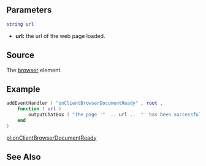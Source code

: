 
{{Client_function}}
{{New feature/item|3.0150|1.5||
This event is executed after the web page has been loaded successfully.
}}

==Parameters== 
<syntaxhighlight lang="lua">
string url
</syntaxhighlight>
*'''url:''' the url of the web page loaded.

==Source==
The [[/Element/Browser.md|browser]] element.

==Example== 
<syntaxhighlight lang="lua">
addEventHandler ( "onClientBrowserDocumentReady" , root , 
	function ( url ) 
		outputChatBox ( "The page '"  .. url ..  "' has been successfully loaded.") 
	end 
)
</syntaxhighlight>

[[/pl:onClientBrowserDocumentReady.md|pl:onClientBrowserDocumentReady]]

==See Also==
{{CEF_events}}